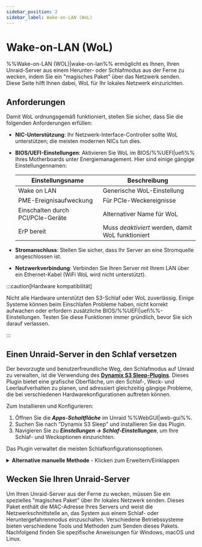 ```yaml
---
sidebar_position: 2
sidebar_label: Wake-on-LAN (WoL)
---
```



# Wake-on-LAN (WoL)

%%Wake-on-LAN (WOL)|wake-on-lan%% ermöglicht es Ihnen, Ihren Unraid-Server aus einem Herunter- oder Schlafmodus aus der Ferne zu wecken, indem Sie ein "magisches Paket" über das Netzwerk senden. Diese Seite hilft Ihnen dabei, WoL für Ihr lokales Netzwerk einzurichten.

## Anforderungen

Damit WoL ordnungsgemäß funktioniert, stellen Sie sicher, dass Sie die folgenden Anforderungen erfüllen:

- **NIC-Unterstützung**: Ihr Netzwerk-Interface-Controller sollte WoL unterstützen; die meisten modernen NICs tun dies.

- **BIOS/UEFI-Einstellungen**: Aktivieren Sie WoL im BIOS/%%UEFI|uefi%% Ihres Motherboards unter Energiemanagement. Hier sind einige gängige Einstellungennamen:

  | Einstellungsname                  | Beschreibung                                      |
  | --------------------------------- | ------------------------------------------------- |
  | Wake on LAN                       | Generische WoL-Einstellung                        |
  | PME-Ereignisaufweckung            | Für PCIe-Weckereignisse                           |
  | Einschalten durch PCI/PCIe-Geräte | Alternativer Name für WoL                         |
  | ErP bereit                        | Muss *deaktiviert* werden, damit WoL funktioniert |

- **Stromanschluss**: Stellen Sie sicher, dass Ihr Server an eine Stromquelle angeschlossen ist.

- **Netzwerkverbindung**: Verbinden Sie Ihren Server mit Ihrem LAN über ein Ethernet-Kabel (WiFi WoL wird nicht unterstützt).

:::caution[Hardware kompatibilität]

Nicht alle Hardware unterstützt den S3-Schlaf oder WoL zuverlässig. Einige Systeme können beim Einschlafen Probleme haben, nicht korrekt aufwachen oder erfordern zusätzliche BIOS/%%UEFI|uefi%%-Einstellungen. Testen Sie diese Funktionen immer gründlich, bevor Sie sich darauf verlassen.

:::

## Einen Unraid-Server in den Schlaf versetzen

Der bevorzugte und benutzerfreundliche Weg, den Schlafmodus auf Unraid zu verwalten, ist die Verwendung des [**Dynamix S3 Sleep-Plugins**](https://unraid.net/community/apps/c/plugins/p3?srsltid=AfmBOorpfP2Psw_bCorklf-QVCUHvADYGsdbsAH-4CldU4V2hWgoO-09#r:~:text=%3E%3E-,Dynamix%20S3%20Sleep,-Dynamix%20Repository). Dieses Plugin bietet eine grafische Oberfläche, um den Schlaf-, Weck- und Leerlaufverhalten zu planen, und adressiert gleichzeitig gängige Probleme, die bei verschiedenen Hardwarekonfigurationen auftreten können.

Zum Installieren und Konfigurieren:

1. Öffnen Sie die ***Apps-Schaltfläche*** im Unraid %%WebGUI|web-gui%%.
2. Suchen Sie nach "Dynamix S3 Sleep" und installieren Sie das Plugin.
3. Navigieren Sie zu ***Einstellungen → Schlaf-Einstellungen***, um Ihre Schlaf- und Weckoptionen einzurichten.

Das Plugin verwaltet die meisten Schlafkonfigurationsoptionen.

<details>
  <summary><strong>Alternative manuelle Methode</strong> - Klicken zum Erweitern/Einklappen</summary>

  If you want more control or need advanced customization, you can configure sleep and WoL settings through the command line. This method is recommended for advanced users.

  So konfigurieren Sie den Schlafmodus manuell:

  1. Verbinden Sie sich mit Ihrem Server über das %%WebGUI|web-gui%% Terminal oder [%%SSH|ssh%%](../../system-administration/advanced-tools/command-line-interface.mdx#accessing-the-terminal).

  2. Identifizieren Sie Ihr primäres Netzwerk-Interface (normalerweise `eth0`) durch Ausführen des folgenden Befehls:

     ```
     ifconfig
     ```

     Notieren Sie die MAC-Adresse (beschriftet als `ether`).

  3. Aktivieren Sie WoL auf dem Interface mit diesem Befehl:

     ```
     ethtool -s eth0 wol g
     ```

  4. Setzen Sie den Server in den Schlafmodus mit diesem Befehl:

     ```
     echo -n mem > /sys/power/state
     ```

  :::caution[Persistence]
  WoL settings configured manually are **not persistent** across reboots by default. To make them permanent:

  1. Erstellen Sie eine `go`-Datei auf Ihrem Flash-Laufwerk unter `/boot/config/go`.

  2. Fügen Sie diese Zeile hinzu:

  ```
  /sbin/ethtool -s eth0 wol g
  ```

  :::
</details>

## Wecken Sie Ihren Unraid-Server

Um Ihren Unraid-Server aus der Ferne zu wecken, müssen Sie ein spezielles "magisches Paket" über Ihr lokales Netzwerk senden. Dieses Paket enthält die MAC-Adresse Ihres Servers und weist die Netzwerkschnittstelle an, das System aus einem Schlaf- oder Heruntergefahrenmodus einzuschalten. Verschiedene Betriebssysteme bieten verschiedene Tools und Methoden zum Senden dieses Pakets. Nachfolgend finden Sie spezifische Anweisungen für Windows, macOS und Linux.

<Tabs>
  <TabItem value="Windows" label="Windows">
    <WakeOnLanWindows />
  </TabItem>

  <TabItem value="macOS" label="macOS">
    <WakeOnLanMacos />
  </TabItem>

  <TabItem value="Linux" label="Linux">
    <WakeOnLanLinux />
  </TabItem>
</Tabs>
